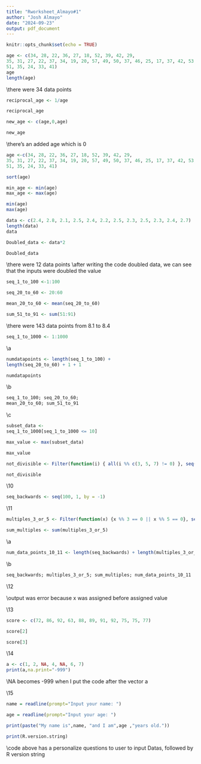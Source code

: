 ```yaml
---
title: "Rworksheet_Almayo#1"
author: "Josh Almayo"
date: "2024-09-23"
output: pdf_document
---
```


```r
knitr::opts_chunk$set(echo = TRUE)
```

```r
age <- c(34, 28, 22, 36, 27, 18, 52, 39, 42, 29,
35, 31, 27, 22, 37, 34, 19, 20, 57, 49, 50, 37, 46, 25, 17, 37, 42, 53, 41,
51, 35, 24, 33, 41)
age
length(age)
```
\\there were 34 data points

```r
reciprocal_age <- 1/age

reciprocal_age
```


```r
new_age <- c(age,0,age)

new_age
```
\\there's an added age which is 0


```r
age <-c(34, 28, 22, 36, 27, 18, 52, 39, 42, 29,
35, 31, 27, 22, 37, 34, 19, 20, 57, 49, 50, 37, 46, 25, 17, 37, 42, 53, 41,
51, 35, 24, 33, 41)

sort(age)
```


```r
min_age <- min(age)
max_age <- max(age)

min(age)
max(age)
```


```r
data <- c(2.4, 2.8, 2.1, 2.5, 2.4, 2.2, 2.5, 2.3, 2.5, 2.3, 2.4, 2.7)
length(data)
data

Doubled_data <- data*2

Doubled_data
```
\\there were 12 data points
\\after writing the code doubled data, we can see that the inputs were doubled the value

```r
seq_1_to_100 <-1:100
```
```r
seq_20_to_60 <- 20:60
```
```r
mean_20_to_60 <- mean(seq_20_to_60)
```
```r
sum_51_to_91 <- sum(51:91)
```
\\there were 143 data points from 8.1 to 8.4
```r
seq_1_to_1000 <- 1:1000
```
\\a
```r
numdatapoints <- length(seq_1_to_100) +
length(seq_20_to_60) + 1 + 1

numdatapoints
```
\\b
```r
seq_1_to_100; seq_20_to_60;
mean_20_to_60; sum_51_to_91
```
\\c
```r
subset_data <-
seq_1_to_1000[seq_1_to_1000 <= 10]

max_value <- max(subset_data)

max_value
```
```r
not_divisible <- Filter(function(i) { all(i %% c(3, 5, 7) != 0) }, seq(100))

not_divisible
```
\\10
```r
seq_backwards <- seq(100, 1, by = -1)
```
\\11
```r
multiples_3_or_5 <- Filter(function(x) {x %% 3 == 0 || x %% 5 == 0}, seq(1, 24))

sum_multiples <- sum(multiples_3_or_5)
```
\\a
```r
num_data_points_10_11 <- length(seq_backwards) + length(multiples_3_or_5)
```
\\b
```r
seq_backwards; multiples_3_or_5; sum_multiples; num_data_points_10_11

```

\\12

\\output was error because x was assigned before assigned
value

\\13

```r
score <- c(72, 86, 92, 63, 88, 89, 91, 92, 75, 75, 77)

score[2]

score[3]
```
\\14
```r
a <- c(1, 2, NA, 4, NA, 6, 7)
print(a,na.print="-999")
```
\\NA becomes -999 when I put the code after the vector a

\\15
```r
name = readline(prompt="Input your name: ")

age = readline(prompt="Input your age: ")

print(paste("My name is",name, "and I am",age ,"years old."))

print(R.version.string)
```
\\code above has a personalize questions to user to input Datas, followed by R version string
